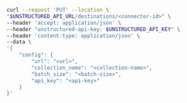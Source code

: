 ```bash REST (Change)
curl --request 'PUT' --location \
"$UNSTRUCTURED_API_URL/destinations/<connector-id>" \
--header 'accept: application/json' \
--header "unstructured-api-key: $UNSTRUCTURED_API_KEY" \
--header 'content-type: application/json' \
--data \
'{
    "config": {
        "url": "<url>",
        "collection_name": "<collection-name>",
        "batch_size": "<batch-size>",
        "api_key": "<api-key>"
    }
}'
```